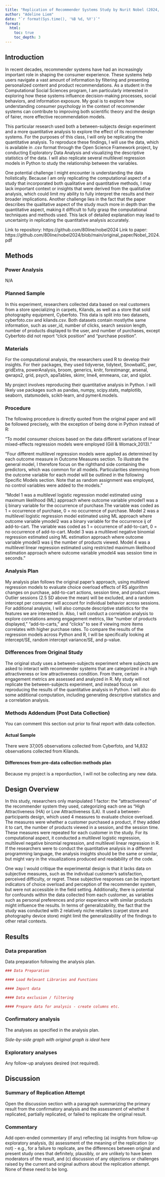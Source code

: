 ```yaml
---
title: "Replication of Recommender Systems Study by Nurit Nobel (2024, Psychological Science)"
author: "Adeline Liem"
date: "`r format(Sys.time(), '%B %d, %Y')`"
format:
  html:
    toc: true
    toc_depth: 3
---
```



## Introduction

In recent decades, recommender systems have had an increasingly important role in shaping the consumer experience. These 
systems help users navigate a vast amount of information by filtering and presenting personalized content and product 
recommendations. As a student in the Computational Social Sciences program, I am particularly interested in exploring how these systems influence decision-making processes, social behaviors, and information exposure. My goal is to explore how 
understanding consumer psychology in the context of recommender systems can contribute to improving both scientific theory and the design of fairer, more effective recommendation models.

This particular research used both a between-subjects design experiment and a more quantitative analysis to explore the effect of its recommender systems. For the purposes of this class, I will only be replicating the quantitative analysis. To reproduce these findings, I will use the data, which is available in .csv format through the Open Science Framework project, by conducting Exploratory Data Analysis and visualizing the descriptive statistics of the data. I will also replicate several multilevel regression models in Python to study the relationship between the variables.

One potential challenge I might encounter is understanding the data holistically. Because I am only replicating the 
computational aspect of a study that incorporated both qualitative and quantitative methods, I may lack important context or insights that were derived from the qualitative analysis, which could limit my ability to fully interpret the results and their broader implications. Another challenge lies in the fact that the paper describes the qualitative aspect of the study much more in depth than the quantitative aspect, making it difficult to fully grasp the computational techniques and methods used. This lack of detailed explanation may lead to uncertainty in replicating the quantitative analysis accurately.

Link to repository: https://github.com/80line/nobel2024
Link to paper: https://github.com/80line/nobel2024/blob/main/original_paper/Nobel_2024.pdf


## Methods

### Power Analysis

N/A

### Planned Sample

In this experiment, researchers collected data based on real customers from a store specializing in carpets, Kilands, as well as a store that sold photography equipment, Cyberfoto. This data is split into two datasets, cyberfoto.csv and 
kilands.csv. Both datasets contain mostlythe same information, such as user_id, number of clicks, search session length, number of products displayed to the user, and number of purchases, except Cyberfoto did not report “click position” and “purchase position”.

### Materials

For the computational analysis, the researchers used R to develop their insights. For their packages, they used tidyverse, 
tidytext, SnowballC, pwr, gridExtra, powerAnalysis, broom, generics, knitr, forestmangr, arsenal, qwraps2, grid, psych, apaTables, skimr, lme4, emmeans, car, and sjplot. 

My project involves reproducing their quantitative analysis in Python. I will likely use packages such as pandas, numpy, 
scipy.stats, matplotlib, seaborn, statsmodels, scikit-learn, and pymer4.models.

### Procedure	

The following procedure is directly quoted from the original paper and will be followed precisely, with the exception of being done in Python instead of R: 

"To model consumer choices based on the data different variations of linear mixed-effects regression models were employed (Gill & Womack,2013)."

"Four different multilevel regression models were applied as determined by each outcome measure in Outcome Measures section. To illustrate the general model, I therefore focus on the righthand side containing the predictors, which was common for all models. Particularities stemming from the outcome variable for each model will be outlined in the following Specific Models section. Note that as random assignment was employed, no control variables were added to the models."

"Model 1 was a multilevel logistic regression model estimated using maximum likelihood (ML) approach where outcome variable ymodel1 was a ij binary variable for the occurrence of purchase.The variable was coded as 1 = occurrence of purchase, 0 = no occurrence of purchase. Model 2 was a multilevel logistic regression model estimated using ML approach where outcome variable ymodel2 was a binary variable for the occurrence ij of add-to-cart. The variable was coded as 1 = occurrence of add-to-cart, 0 = no occurrence of add-to-cart. Model 3 was a multilevel negative binomial regression estimated using ML estimation approach where outcome variable ymodel3 was ij the number of products viewed. Model 4 was a multilevel linear regression estimated using restricted maximum likelihood estimation approach 
where outcome variable ymodel4 was session time in seconds."

### Analysis Plan

My analysis plan follows the original paper's approach, using multilevel regression models to evaluate choice overload effects of RS algorithm changes on purchase, add-to-cart actions, session time, and product views. Outlier sessions (2.5 SD above the mean) will be excluded, and a random intercept per consumer will account for individual behavior across sessions. For additional analysis, I will also compute descriptive statistics for the features we are interested in. Also, I will conduct a correlation analysis to explore correlations among engagement metrics, like "number of products displayed," "add-to-carts," and "clicks" to see if viewing more items correlates with higher purchase rates. To compare the results of the regression models across Python and R, I will be specifically looking at intercept/SE, random intercept variance/SE, and p-value.

### Differences from Original Study

The original study uses a between-subjects experiment where subjects are asked to interact with recommender systems that are categorized in a high attractiveness or low attractiveness condition. From there, certain engagement metrics are assessed and analyzed in R. My study will not replicate the between-subjects experiment, and instead focus on reproducing the results of the quantitative analysis in Python. I will also do some additional computation, including generating descriptive statistics and a correlation analysis.

### Methods Addendum (Post Data Collection)

You can comment this section out prior to final report with data collection.

#### Actual Sample
  There were 37,005 observations collected from Cyberfoto, and 14,832 observations collected from Kilands.

#### Differences from pre-data collection methods plan
  Because my project is a reporduction, I will not be collecting any new data.

## Design Overview

In this study, researchers only manipulated 1 factor: the "attractiveness" of the recommender system they used, categorizing each one as "High Attractiveness (HA) or Low Attractiveness (LA). It used a between-participants design, which used 4 measures to evaluate choice overload. The measures were whether a customer purchased a product, if they added it to cart, the number of products viewed in a session, and the session time. These measures were repeated for each customer in the study. For its computational aspect, it conducted a multilevel logistic regression, multilevel negative binomial regression, and multilevel linear regression in R. If the researchers were to conduct the quantitative analysis in a different programming language, the analysis insights should be the same or similar, but might vary in the visualizations produced and readability of the code.

One way I would critique the experimental design is that it lacks data on subjective measures, such as the individual 
customer's satisfaction, perceived difficulty, or regret. These subjective responses can be important indicators of choice 
overload and perception of the recommender system, but were not accessible in the field setting. Additionally, there is
potential for confounds within the data collected from each customer, as variables such as personal preferences and prior 
experience with similar products might influence the results. In terms of generalizability, the fact that the study was 
conducted with 2 relatively niche retailers (carpet store and photography device store) might limit the generalizability of the findings to other retail contexts.


## Results


### Data preparation

Data preparation following the analysis plan.
	
```r
### Data Preparation

#### Load Relevant Libraries and Functions

#### Import data

#### Data exclusion / filtering

#### Prepare data for analysis - create columns etc.
```

### Confirmatory analysis

The analyses as specified in the analysis plan.  

*Side-by-side graph with original graph is ideal here*

### Exploratory analyses

Any follow-up analyses desired (not required).  

## Discussion

### Summary of Replication Attempt

Open the discussion section with a paragraph summarizing the primary result from the confirmatory analysis and the assessment of whether it replicated, partially replicated, or failed to replicate the original result.  

### Commentary

Add open-ended commentary (if any) reflecting (a) insights from follow-up exploratory analysis, (b) assessment of the meaning of the replication (or not) - e.g., for a failure to replicate, are the differences between original and present study ones that definitely, plausibly, or are unlikely to have been moderators of the result, and (c) discussion of any objections or challenges raised by the current and original authors about the replication attempt.  None of these need to be long.
